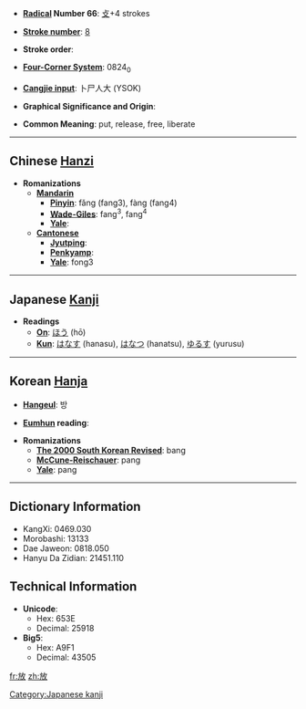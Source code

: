 * '''[[Wiktionary:Chinese radical index| Radical]] Number 66''': [[Wiktionary:Chinese radical index 攴|攴]]+4 strokes

* '''[[Wiktionary:Chinese total strokes index|Stroke number]]''': [[Wiktionary:Chinese total strokes index 8|8]]

* '''Stroke order''': 

* '''[[Wiktionary:Chinese four corner index|Four-Corner System]]''': 0824<sub>0</sub>

* '''[[Wiktionary:Chinese Cangjie index|Cangjie input]]''': 卜尸人大 (YSOK)

* '''Graphical Significance and Origin''': 

* '''Common Meaning''': put, release, free, liberate

----

== Chinese [[Hanzi]] ==

* '''Romanizations'''
** '''[[Mandarin]]'''
*** '''[[Pinyin]]''': fǎng (fang3), fàng (fang4)
*** '''[[Wade-Giles]]''': fang<sup>3</sup>, fang<sup>4</sup>
*** '''[[Yale]]''': 
** '''[[Cantonese]]'''
*** '''[[Jyutping]]''':
*** '''[[Penkyamp]]''': 
*** '''[[Yale]]''': fong3

----

== Japanese [[Kanji]] ==

* '''Readings'''
** '''[[On]]''': [[ほう]] (hō)
** '''[[Kun]]''': [[はなす]] (hanasu), [[はなつ]] (hanatsu), [[ゆるす]] (yurusu)

[[Category:Japanese kanji]]
----

== Korean [[Hanja]] ==

* '''[[Hangeul]]''': 방

* '''[[Eumhun]] reading''': 

* '''Romanizations'''
** '''[[The 2000 South Korean Revised Romanization|The 2000 South Korean Revised]]''': bang
** '''[[McCune-Reischauer]]''': pang
** '''[[Yale]]''': pang

----

== Dictionary Information ==

* KangXi: 0469.030
* Morobashi: 13133
* Dae Jaweon: 0818.050
* Hanyu Da Zidian: 21451.110

== Technical Information ==

* '''Unicode''':
** Hex: 653E
** Decimal: 25918
* '''Big5''':
** Hex: A9F1
** Decimal: 43505

[[fr:放]]
[[zh:放]]
